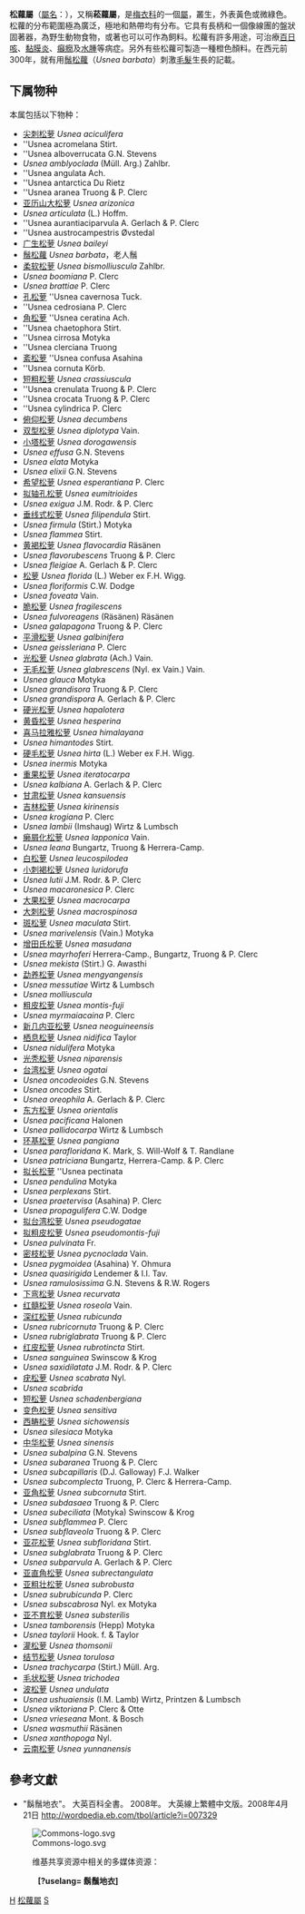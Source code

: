 {{Merge|女萝|discuss=Talk:松蘿屬#請求與女萝合併|time=2022-06-21T15:36:59+00:00}}
{{Automatic Taxobox
| taxon = Usnea
| image = Usnea australis.jpg
| image_caption = ''Usnea australis''
| authority = {{le|約翰·狄勒尼烏斯|Johann Jacob Dillenius|Dill.}} ex. {{le|米歇爾·亞當森|Michel Adanson|Adans}}. (1763)
| type_species = ''Usnea florida''
| type_species_authority = ([[Linnaeus|L.]]) {{le|弗雷德里希·威格斯|Friedrich Heinrich Wiggers|F.H.Wigg}}. (1780)
}}
'''松蘿屬'''（[[學名|屬名]]：{{lang|la|''Usnea''}}），又稱'''菘蘿屬'''，是[[梅衣科|梅衣科]]的一個[[屬|屬]]，叢生，外表黃色或微綠色。松蘿的分布範圍極為廣泛，極地和熱帶均有分布。它具有長柄和一個像線團的盤狀固著器，為野生動物食物，或著也可以可作為飼料。松蘿有許多用途，可治療[[百日咳|百日咳]]、[[黏膜炎|黏膜炎]]、[[癲癇|癲癇]]及[[水腫|水腫]]等病症。另外有些松蘿可製造一種橙色顏料。在西元前300年，就有用[[鬚松蘿|鬚松蘿]]（''Usnea barbata''）刺激[[毛髮|毛髮]]生長的記載。

==下属物种==
本属包括以下物种：
* [[尖刺松萝|尖刺松萝]] ''Usnea aciculifera''
* ''Usnea acromelana Stirt.
* ''Usnea alboverrucata G.N. Stevens
* ''Usnea amblyoclada'' (Müll. Arg.) Zahlbr.
* ''Usnea angulata Ach.
* ''Usnea antarctica Du Rietz
* ''Usnea aranea Truong & P. Clerc
* [[亚历山大松萝|亚历山大松萝]] ''Usnea arizonica''
* ''Usnea articulata'' (L.) Hoffm.
* ''Usnea aurantiaciparvula A. Gerlach & P. Clerc
* ''Usnea austrocampestris Øvstedal
* [[广生松萝|广生松萝]] ''Usnea baileyi''
* [[鬚松蘿|鬚松蘿]] ''Usnea barbata''，老人鬚
* [[柔软松萝|柔软松萝]] ''Usnea bismolliuscula'' Zahlbr.
* ''Usnea boomiana'' P. Clerc
* ''Usnea brattiae'' P. Clerc
* [[孔松萝|孔松萝]] ''Usnea cavernosa Tuck.
* ''Usnea cedrosiana P. Clerc
* [[角松萝|角松萝]] ''Usnea ceratina Ach.
* ''Usnea chaetophora Stirt.
* ''Usnea cirrosa Motyka
* ''Usnea clerciana Truong
* [[紊松萝|紊松萝]] ''Usnea confusa Asahina
* ''Usnea cornuta Körb.
* [[短粗松萝|短粗松萝]] ''Usnea crassiuscula''
* ''Usnea crenulata Truong & P. Clerc
* ''Usnea crocata Truong & P. Clerc
* ''Usnea cylindrica P. Clerc
* [[俯仰松萝|俯仰松萝]] ''Usnea decumbens''
* [[双型松萝|双型松萝]] ''Usnea diplotypa'' Vain.
* [[小塔松萝|小塔松萝]] ''Usnea dorogawensis''
* ''Usnea effusa'' G.N. Stevens
* ''Usnea elata'' Motyka
* ''Usnea elixii'' G.N. Stevens
* [[希望松萝|希望松萝]] ''Usnea esperantiana'' P. Clerc
* [[拟轴孔松萝|拟轴孔松萝]] ''Usnea eumitrioides''
* ''Usnea exigua'' J.M. Rodr. & P. Clerc
* [[垂线式松萝|垂线式松萝]] ''Usnea filipendula'' Stirt.
* ''Usnea firmula'' (Stirt.) Motyka
* ''Usnea flammea'' Stirt.
* [[黄褐松萝|黄褐松萝]] ''Usnea flavocardia'' Räsänen
* ''Usnea flavorubescens'' Truong & P. Clerc
* ''Usnea fleigiae'' A. Gerlach & P. Clerc
* [[松萝|松萝]] ''Usnea florida'' (L.) Weber ex F.H. Wigg.
* ''Usnea floriformis'' C.W. Dodge
* ''Usnea foveata'' Vain.
* [[脆松萝|脆松萝]] ''Usnea fragilescens''
* ''Usnea fulvoreagens'' (Räsänen) Räsänen
* ''Usnea galapagona'' Truong & P. Clerc
* [[平滑松萝|平滑松萝]] ''Usnea galbinifera''
* ''Usnea geissleriana'' P. Clerc
* [[光松萝|光松萝]] ''Usnea glabrata'' (Ach.) Vain.
* [[无毛松萝|无毛松萝]] ''Usnea glabrescens'' (Nyl. ex Vain.) Vain.
* ''Usnea glauca'' Motyka
* ''Usnea grandisora'' Truong & P. Clerc
* ''Usnea grandispora'' A. Gerlach & P. Clerc
* [[硬光松萝|硬光松萝]] ''Usnea hapalotera''
* [[黄昏松萝|黄昏松萝]] ''Usnea hesperina''
* [[喜马拉雅松萝|喜马拉雅松萝]] ''Usnea himalayana''
* ''Usnea himantodes'' Stirt.
* [[硬毛松萝|硬毛松萝]] ''Usnea hirta'' (L.) Weber ex F.H. Wigg.
* ''Usnea inermis'' Motyka
* [[重果松萝|重果松萝]] ''Usnea iteratocarpa''
* ''Usnea kalbiana'' A. Gerlach & P. Clerc
* [[甘肃松萝|甘肃松萝]] ''Usnea kansuensis''
* [[吉林松萝|吉林松萝]] ''Usnea kirinensis''
* ''Usnea krogiana'' P. Clerc
* ''Usnea lambii'' (Imshaug) Wirtz & Lumbsch
* [[癞屑化松萝|癞屑化松萝]] ''Usnea lapponica'' Vain.
* ''Usnea leana'' Bungartz, Truong & Herrera-Camp.
* [[白松萝|白松萝]] ''Usnea leucospilodea''
* [[小刺褐松萝|小刺褐松萝]] ''Usnea luridorufa''
* ''Usnea lutii'' J.M. Rodr. & P. Clerc
* ''Usnea macaronesica'' P. Clerc
* [[大果松萝|大果松萝]] ''Usnea macrocarpa''
* [[大刺松萝|大刺松萝]] ''Usnea macrospinosa''
* [[斑松萝|斑松萝]] ''Usnea maculata'' Stirt.
* ''Usnea marivelensis'' (Vain.) Motyka
* [[增田氏松萝|增田氏松萝]] ''Usnea masudana''
* ''Usnea mayrhoferi'' Herrera-Camp., Bungartz, Truong & P. Clerc
* ''Usnea mekista'' (Stirt.) G. Awasthi
* [[勐养松萝|勐养松萝]] ''Usnea mengyangensis''
* ''Usnea messutiae'' Wirtz & Lumbsch
* ''Usnea molliuscula''
* [[粗皮松萝|粗皮松萝]] ''Usnea montis-fuji''
* ''Usnea myrmaiacaina'' P. Clerc
* [[新几内亚松萝|新几内亚松萝]] ''Usnea neoguineensis''
* [[栖息松萝|栖息松萝]] ''Usnea nidifica'' Taylor
* ''Usnea nidulifera'' Motyka
* [[光秃松萝|光秃松萝]] ''Usnea niparensis''
* [[台湾松萝|台湾松萝]] ''Usnea ogatai''
* ''Usnea oncodeoides'' G.N. Stevens
* ''Usnea oncodes'' Stirt.
* ''Usnea oreophila'' A. Gerlach & P. Clerc
* [[东方松萝|东方松萝]] ''Usnea orientalis''
* ''Usnea pacificana'' Halonen
* ''Usnea pallidocarpa'' Wirtz & Lumbsch
* [[环基松萝|环基松萝]] ''Usnea pangiana''
* ''Usnea parafloridana'' K. Mark, S. Will-Wolf & T. Randlane
* ''Usnea patriciana'' Bungartz, Herrera-Camp. & P. Clerc
* [[拟长松萝|拟长松萝]] ''Usnea pectinata
* ''Usnea pendulina'' Motyka
* ''Usnea perplexans'' Stirt.
* ''Usnea praetervisa'' (Asahina) P. Clerc
* ''Usnea propagulifera'' C.W. Dodge
* [[拟台湾松萝|拟台湾松萝]] ''Usnea pseudogatae''
* [[拟粗皮松萝|拟粗皮松萝]] ''Usnea pseudomontis-fuji''
* ''Usnea pulvinata'' Fr.
* [[密枝松萝|密枝松萝]] ''Usnea pycnoclada'' Vain.
* ''Usnea pygmoidea'' (Asahina) Y. Ohmura
* ''Usnea quasirigida'' Lendemer & I.I. Tav.
* ''Usnea ramulosissima'' G.N. Stevens & R.W. Rogers
* [[下弯松萝|下弯松萝]] ''Usnea recurvata''
* [[红髓松萝|红髓松萝]] ''Usnea roseola'' Vain.
* [[深红松萝|深红松萝]] ''Usnea rubicunda''
* ''Usnea rubricornuta'' Truong & P. Clerc
* ''Usnea rubriglabrata'' Truong & P. Clerc
* [[红皮松萝|红皮松萝]] ''Usnea rubrotincta'' Stirt.
* ''Usnea sanguinea'' Swinscow & Krog
* ''Usnea saxidilatata'' J.M. Rodr. & P. Clerc
* [[疣松萝|疣松萝]] ''Usnea scabrata'' Nyl.
* ''Usnea scabrida''
* [[短松萝|短松萝]] ''Usnea schadenbergiana''
* [[变色松萝|变色松萝]] ''Usnea sensitiva''
* [[西畴松萝|西畴松萝]] ''Usnea sichowensis''
* ''Usnea silesiaca'' Motyka
* [[中华松萝|中华松萝]] ''Usnea sinensis''
* ''Usnea subalpina'' G.N. Stevens
* ''Usnea subaranea'' Truong & P. Clerc
* ''Usnea subcapillaris'' (D.J. Galloway) F.J. Walker
* ''Usnea subcomplecta'' Truong, P. Clerc & Herrera-Camp.
* [[亚角松萝|亚角松萝]] ''Usnea subcornuta'' Stirt.
* ''Usnea subdasaea'' Truong & P. Clerc
* ''Usnea subeciliata'' (Motyka) Swinscow & Krog
* ''Usnea subflammea'' P. Clerc
* ''Usnea subflaveola'' Truong & P. Clerc
* [[亚花松萝|亚花松萝]] ''Usnea subfloridana'' Stirt.
* ''Usnea subglabrata'' Truong & P. Clerc
* ''Usnea subparvula'' A. Gerlach & P. Clerc
* [[亚直角松萝|亚直角松萝]] ''Usnea subrectangulata''
* [[亚粗壮松萝|亚粗壮松萝]] ''Usnea subrobusta''
* ''Usnea subrubicunda'' P. Clerc
* ''Usnea subscabrosa'' Nyl. ex Motyka
* [[亚不育松萝|亚不育松萝]] ''Usnea substerilis''
* ''Usnea tamborensis'' (Hepp) Motyka
* ''Usnea taylorii'' Hook. f. & Taylor
* [[灌松萝|灌松萝]] ''Usnea thomsonii''
* [[结节松萝|结节松萝]] ''Usnea torulosa''
* ''Usnea trachycarpa'' (Stirt.) Müll. Arg.
* [[毛状松萝|毛状松萝]] ''Usnea trichodea''
* [[波松萝|波松萝]] ''Usnea undulata''
* ''Usnea ushuaiensis'' (I.M. Lamb) Wirtz, Printzen & Lumbsch
* ''Usnea viktoriana'' P. Clerc & Otte
* ''Usnea vrieseana'' Mont. & Bosch
* ''Usnea wasmuthii'' Räsänen
* ''Usnea xanthopoga'' Nyl.
* [[云南松萝|云南松萝]] ''Usnea yunnanensis''

== 參考文獻 ==
* "鬍鬚地衣"。 大英百科全書。 2008年。 大英線上繁體中文版。2008年4月21日 http://wordpedia.eb.com/tbol/article?i=007329{{dead link|date=2018年5月 |bot=InternetArchiveBot |fix-attempted=yes }}
<div class="infobox sisterproject">[[File:Commons-logo.svg|left]]
<div style="margin-left: 40px;">维基共享资源中相关的多媒体资源：
<div class="plainlinks" style="margin-left: 10px;">'''[{{localurl:Commons:Usnea}}?uselang={{int:Conversionname}} 鬍鬚地衣]'''</div>
</div>
</div>

{{Taxonbar}}
[[Category:梅衣科|H]]
[[Category:松蘿屬|]]
[[Category:_1763年描述的分类群|S]]